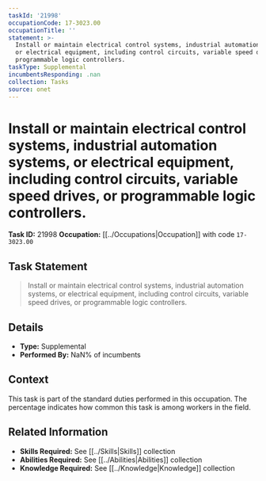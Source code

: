 ```yaml
---
taskId: '21998'
occupationCode: 17-3023.00
occupationTitle: ''
statement: >-
  Install or maintain electrical control systems, industrial automation systems,
  or electrical equipment, including control circuits, variable speed drives, or
  programmable logic controllers.
taskType: Supplemental
incumbentsResponding: .nan
collection: Tasks
source: onet
---
```

# Install or maintain electrical control systems, industrial automation systems, or electrical equipment, including control circuits, variable speed drives, or programmable logic controllers.

**Task ID:** 21998
**Occupation:** [[../Occupations|Occupation]] with code `17-3023.00`

## Task Statement

> Install or maintain electrical control systems, industrial automation systems, or electrical equipment, including control circuits, variable speed drives, or programmable logic controllers.

## Details

- **Type:** Supplemental
- **Performed By:** NaN% of incumbents

## Context

This task is part of the standard duties performed in this occupation. The percentage indicates how common this task is among workers in the field.

## Related Information

- **Skills Required:** See [[../Skills|Skills]] collection
- **Abilities Required:** See [[../Abilities|Abilities]] collection
- **Knowledge Required:** See [[../Knowledge|Knowledge]] collection

